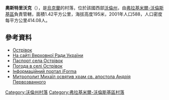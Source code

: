 {{coord|50|50|51|N|24|20|57|E|scale:30000|display=title}}

'''奧斯特里沃克'''（{{lang-uk|Острівок}}），是[[烏克蘭|烏克蘭]]的村落，位於該國西部[[沃倫州|沃倫州]]，由[[弗拉基米爾-沃倫斯基區|弗拉基米爾-沃倫斯基區]]負責管轄，面積1.42平方公里，海拔高度195米，2001年人口588，人口密度每平方公里414.08人。

==參考資料==
* [http://gska2.rada.gov.ua/pls/z7502/A005?rdat1=21.03.2008&rf7571=4720 Острівок]{{dead link|date=2017年12月 |bot=InternetArchiveBot |fix-attempted=yes }}
* [http://gska2.rada.gov.ua/pls/z7502/A005?rf7571=4720 На сайті Верховної Ради України]{{dead link|date=2017年12月 |bot=InternetArchiveBot |fix-attempted=yes }}
* [https://web.archive.org/web/20140314194310/http://www.vvadm.gov.ua/ukr/miscevi%20rady/lotnyche.html Паспорт села Острівок ]
* [http://weather.in.ua/ua/volynskaja/19268 Погода в селі Острівок ] {{Wayback|url=http://weather.in.ua/ua/volynskaja/19268 |date=20111219115527 }}
* [https://web.archive.org/web/20100125080655/http://old.iforma.com.ua/classifiers/uk/koatuu Інформаційний портал iForma]
* [http://www.cerkva.info/en/news/diocesan-news/6003-ostrivok.html Митрополит Михаїл освятив храм св. апостола Андрія Первозванного] {{Wayback|url=http://www.cerkva.info/en/news/diocesan-news/6003-ostrivok.html |date=20150923202136 }}

[[Category:沃倫州村落|Category:沃倫州村落]]
[[Category:弗拉基米爾-沃倫斯基區村落|Category:弗拉基米爾-沃倫斯基區村落]]


{{Volyn-geo-stub}}